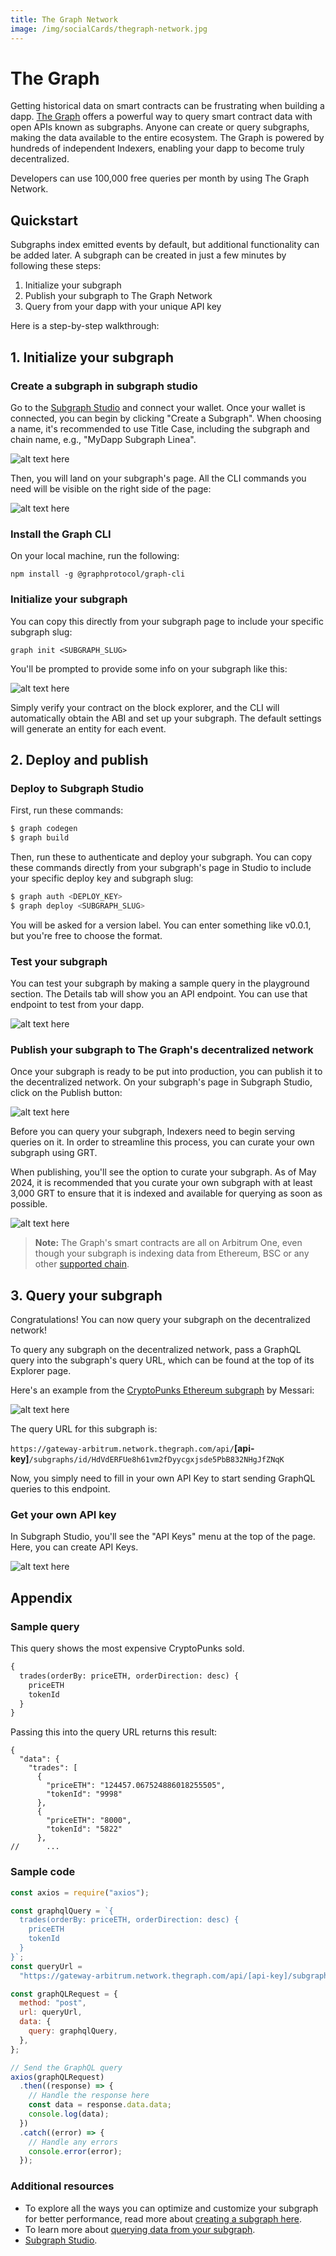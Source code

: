 ```yaml
---
title: The Graph Network
image: /img/socialCards/thegraph-network.jpg
---
```


# The Graph

Getting historical data on smart contracts can be frustrating when building a
dapp. [The Graph](https://thegraph.com/) offers a powerful way to query smart
contract data with open APIs known as subgraphs. Anyone can create or query
subgraphs, making the data available to the entire ecosystem. The Graph is
powered by hundreds of independent Indexers, enabling your dapp to become truly
decentralized.

Developers can use 100,000 free queries per month by using The Graph Network.

## Quickstart

Subgraphs index emitted events by default, but additional functionality can be
added later. A subgraph can be created in just a few minutes by following these
steps:

1. Initialize your subgraph
2. Publish your subgraph to The Graph Network
3. Query from your dapp with your unique API key

Here is a step-by-step walkthrough:

## 1. Initialize your subgraph

### Create a subgraph in subgraph studio

Go to the [Subgraph Studio](https://thegraph.com/studio/) and connect your
wallet. Once your wallet is connected, you can begin by clicking "Create a
Subgraph". When choosing a name, it's recommended to use Title Case, including
the subgraph and chain name, e.g., "MyDapp Subgraph Linea".

<div class="center-container">
  <div class="img-large">
    <img
      src="/img/get_started/tooling/data_indexers/the-graph/create-a-subgraph.png"
      alt="alt text here"
    />
  </div>
</div>

Then, you will land on your subgraph's page. All the CLI commands you need will
be visible on the right side of the page:

<div class="center-container">
  <div class="img-large">
    <img
      src="/img/get_started/tooling/data_indexers/the-graph/cli-commands.png"
      alt="alt text here"
    />
  </div>
</div>

### Install the Graph CLI⁠

On your local machine, run the following:

```
npm install -g @graphprotocol/graph-cli
```

### Initialize your subgraph⁠

You can copy this directly from your subgraph page to include your specific
subgraph slug:

```
graph init <SUBGRAPH_SLUG>
```

You'll be prompted to provide some info on your subgraph like this:

<div class="center-container">
  <div class="img-large">
    <img
      src="/img/get_started/tooling/data_indexers/the-graph/cli-example.png"
      alt="alt text here"
    />
  </div>
</div>

Simply verify your contract on the block explorer, and the CLI will
automatically obtain the ABI and set up your subgraph. The default settings will
generate an entity for each event.

## 2. Deploy and publish

### Deploy to Subgraph Studio

First, run these commands:

```bash
$ graph codegen
$ graph build
```

Then, run these to authenticate and deploy your subgraph. You can copy these
commands directly from your subgraph's page in Studio to include your specific
deploy key and subgraph slug:

```bash
$ graph auth <DEPLOY_KEY>
$ graph deploy <SUBGRAPH_SLUG>
```

You will be asked for a version label. You can enter something like v0.0.1, but
you're free to choose the format.

### Test your subgraph

You can test your subgraph by making a sample query in the playground section.
The Details tab will show you an API endpoint. You can use that endpoint to test
from your dapp.

<div class="center-container">
  <div class="img-large">
    <img
      src="/img/get_started/tooling/data_indexers/the-graph/playground.png"
      alt="alt text here"
    />
  </div>
</div>

### Publish your subgraph to The Graph's decentralized network

Once your subgraph is ready to be put into production, you can publish it to the
decentralized network. On your subgraph's page in Subgraph Studio, click on the
Publish button:

<div class="center-container">
  <div class="img-large">
    <img
      src="/img/get_started/tooling/data_indexers/the-graph/publish-button.png"
      alt="alt text here"
    />
  </div>
</div>

Before you can query your subgraph, Indexers need to begin serving queries on
it. In order to streamline this process, you can curate your own subgraph using
GRT.

When publishing, you'll see the option to curate your subgraph. As of May 2024,
it is recommended that you curate your own subgraph with at least 3,000 GRT to
ensure that it is indexed and available for querying as soon as possible.

<div class="center-container">
  <div class="img-large">
    <img
      src="/img/get_started/tooling/data_indexers/the-graph/publish-screen.png"
      alt="alt text here"
    />
  </div>
</div>

> **Note:** The Graph's smart contracts are all on Arbitrum One, even though
> your subgraph is indexing data from Ethereum, BSC or any other
> [supported chain](https://thegraph.com/docs/en/developing/supported-networks/).

## 3. Query your subgraph

Congratulations! You can now query your subgraph on the decentralized network!

To query any subgraph on the decentralized network, pass a GraphQL query into
the subgraph's query URL, which can be found at the top of its Explorer page.

Here's an example from the
[CryptoPunks Ethereum subgraph](https://thegraph.com/explorer/subgraphs/HdVdERFUe8h61vm2fDyycHgxjsde5PbB832NHgJfZNqK)
by Messari:

<div class="center-container">
  <div class="img-large">
    <img
      src="/img/get_started/tooling/data_indexers/the-graph/query-url.png"
      alt="alt text here"
    />
  </div>
</div>

The query URL for this subgraph is:

`https://gateway-arbitrum.network.thegraph.com/api/`**[api-key]**`/subgraphs/id/HdVdERFUe8h61vm2fDyycgxjsde5PbB832NHgJfZNqK`

Now, you simply need to fill in your own API Key to start sending GraphQL
queries to this endpoint.

### Get your own API key

In Subgraph Studio, you'll see the "API Keys" menu at the top of the page. Here,
you can create API Keys.

<div class="center-container">
  <div class="img-large">
    <img
      src="/img/get_started/tooling/data_indexers/the-graph/api-keys.png"
      alt="alt text here"
    />
  </div>
</div>

## Appendix

### Sample query

This query shows the most expensive CryptoPunks sold.

```graphql
{
  trades(orderBy: priceETH, orderDirection: desc) {
    priceETH
    tokenId
  }
}
```

Passing this into the query URL returns this result:

```
{
  "data": {
    "trades": [
      {
        "priceETH": "124457.067524886018255505",
        "tokenId": "9998"
      },
      {
        "priceETH": "8000",
        "tokenId": "5822"
      },
//      ...
```

### Sample code

```jsx
const axios = require("axios");

const graphqlQuery = `{
  trades(orderBy: priceETH, orderDirection: desc) {
    priceETH
    tokenId
  }
}`;
const queryUrl =
  "https://gateway-arbitrum.network.thegraph.com/api/[api-key]/subgraphs/id/HdVdERFUe8h61vm2fDyycHgxjsde5PbB832NHgJfZNqK";

const graphQLRequest = {
  method: "post",
  url: queryUrl,
  data: {
    query: graphqlQuery,
  },
};

// Send the GraphQL query
axios(graphQLRequest)
  .then((response) => {
    // Handle the response here
    const data = response.data.data;
    console.log(data);
  })
  .catch((error) => {
    // Handle any errors
    console.error(error);
  });
```

### Additional resources

- To explore all the ways you can optimize and customize your subgraph for better
  performance, read more about
  [creating a subgraph here](https://thegraph.com/docs/en/developing/creating-a-subgraph/).
- To learn more about
  [querying data from your subgraph](https://thegraph.com/docs/en/querying/querying-the-graph/).
- [Subgraph Studio](https://thegraph.com/studio/).
